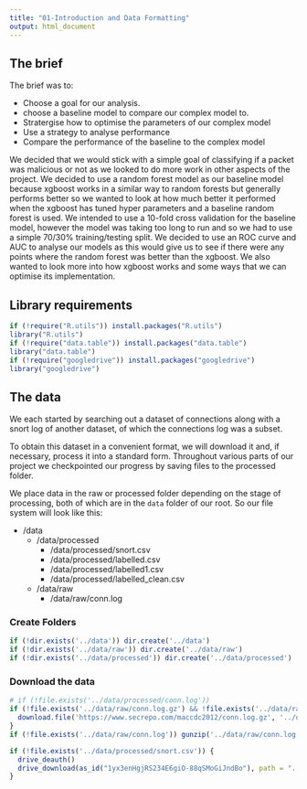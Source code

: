 ```yaml
---
title: "01-Introduction and Data Formatting"
output: html_document
---
```


## The brief

The brief was to:

* Choose a goal for our analysis.
* choose a baseline model to compare our complex model to.
* Stratergise how to optimise the parameters of our complex model
* Use a strategy to analyse performance
* Compare the performance of the baseline to the complex model

We decided that we would stick with a simple goal of classifying if a packet was malicious or not as we looked to do more work in other aspects of the project. We decided to use a random forest model as our baseline model because xgboost works in a similar way to random forests but generally performs better so we wanted to look at how much better it performed when the xgboost has tuned hyper parameters and a baseline random forest is used. We intended to use a 10-fold cross validation for the baseline model, however the model was taking too long to run and so we had to use a simple 70/30% training/testing split. We decided to use an ROC curve and AUC to analyse our models as this would give us to see if there were any points where the random forest was better than the xgboost. We also wanted to look more into how xgboost works and some ways that we can optimise its implementation.

## Library requirements

```r
if (!require("R.utils")) install.packages("R.utils")
library("R.utils")
if (!require("data.table")) install.packages("data.table")
library("data.table")
if (!require("googledrive")) install.packages("googledrive")
library("googledrive")
```


## The data

We each started by searching out a dataset of connections along with a snort log of another dataset, of which the connections log was a subset. 

To obtain this dataset in a convenient format, we will download it and, if necessary, process it into a standard form. Throughout various parts of our project we checkpointed our progress by saving files to the processed folder.

We place data in the raw or processed folder depending on the stage of processing, both of which are in the `data` folder of our root. So our file system will look like this:

* /data
  * /data/processed
    * /data/processed/snort.csv
    * /data/processed/labelled.csv
    * /data/processed/labelled1.csv
    * /data/processed/labelled_clean.csv
  * /data/raw
    * /data/raw/conn.log

### Create Folders
```r
if (!dir.exists('../data')) dir.create('../data')
if (!dir.exists('../data/raw')) dir.create('../data/raw')
if (!dir.exists('../data/processed')) dir.create('../data/processed')
```

### Download the data
```r
# if (!file.exists('../data/processed/conn.log'))
if (!file.exists('../data/raw/conn.log.gz') && !file.exists('../data/raw/conn.log')) {
  download.file('https://www.secrepo.com/maccdc2012/conn.log.gz', '../data/raw/conn.log.gz')
}
if (!file.exists('../data/raw/conn.log')) gunzip('../data/raw/conn.log.gz')
```

```r
if (!file.exists('../data/processed/snort.csv')) {
  drive_deauth()
  drive_download(as_id("1yx3enHgjRS234E6giO-88qSMoGiJndBo"), path = "../data/processed/snort.csv", overwrite = TRUE)
}
``` 
